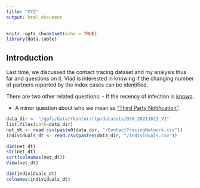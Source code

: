 ```yaml
---
title: "XYZ"
output: html_document
---
```


```r
knitr::opts_chunk$set(echo = TRUE)
library(data.table)
```

## Introduction
Last time, we discussed the contact tracing dataset and my analysis thus far and questions on it. Vlad is interested in knowing if the changing number of partners reported by the index cases can be identified. 

There are two other related questions:
  - If the recency of infection is [known]( https://docs.google.com/document/d/1j0uxP8P0DGefUEg8sr8ncT1GWIvz-6AOK42S8zcIans/edit#bookmark=id.yqp4tue4v2f).

  - A minor question about who we mean as ["Third Party Notification"](https://docs.google.com/document/d/1j0uxP8P0DGefUEg8sr8ncT1GWIvz-6AOK42S8zcIans/edit#bookmark=id.un9xszbe7gwi).
  
```r
data_dir <- "/gpfs/data/rkantor/rtp/datasets/D30_20211013_V1"
list.files(path=data_dir)
net_dt <- read.csv(paste0(data_dir, "/ContactTracingNetwork.csv"))
individuals_dt <- read.csv(paste0(data_dir, "/Individuals.csv"))

dim(net_dt)
str(net_dt)
sort(colnames(net_dt))
View(net_dt)

dim(individuals_dt)
colnames(individuals_dt)
```
  
  